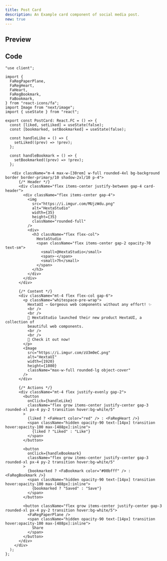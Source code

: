 ```yaml
---
title: Post Card
description: An Example card component of social media post.
new: true
---
```



## Preview

<PreviewContainer>
  <PostCard />
</PreviewContainer>

## Code

```tsx title="PostCard.tsx"
"use client";

import {
  FaRegPaperPlane,
  FaRegHeart,
  FaHeart,
  FaRegBookmark,
  FaBookmark,
} from "react-icons/fa";
import Image from "next/image";
import { useState } from "react";

export const PostCard: React.FC = () => {
  const [liked, setLiked] = useState(false);
  const [bookmarked, setBookmarked] = useState(false);

  const handleLike = () => {
    setLiked((prev) => !prev);
  };

  const handleBookmark = () => {
    setBookmarked((prev) => !prev);
  };

   <div className="m-4 max-w-[30rem] w-full rounded-4xl bg-background border border-primary/10 shadow-2xl/10 p-4">
      {/* Header */}
      <div className="flex items-center justify-between gap-4 card-header">
        <div className="flex items-center gap-4">
          <img
            src="https://i.imgur.com/MUjzWdu.png"
            alt="HextaStudio"
            width={35}
            height={35}
            className="rounded-full"
          />
          <div>
            <h3 className="flex flex-col">
              HextaStudio
              <span className="flex items-center gap-2 opacity-70 text-sm">
                <small>@HextaStudio</small>
                <span>·</span>
                <small>7h</small>
              </span>
            </h3>
          </div>
        </div>
      </div>

      {/* Content */}
      <div className="mt-4 flex flex-col gap-6">
        <p className="whitespace-pre-wrap">
          HextaUI – Gorgeous web components without any effort! ✨
          <br />
          <br />
          🚀 HextaStudio launched their new product HextaUI, a collection of
          beautiful web components.
          <br />
          <br />
          🥳 Check it out now!
        </p>
        <Image
          src="https://i.imgur.com/zU3m0eC.png"
          alt="HextaUI"
          width={1920}
          height={1080}
          className="max-w-full rounded-lg object-cover"
        />
      </div>

      {/* Actions */}
      <div className="mt-4 flex justify-evenly gap-2">
        <button
          onClick={handleLike}
          className="flex grow items-center justify-center gap-3 rounded-xl px-4 py-2 transition hover:bg-white/5"
        >
          {liked ? <FaHeart color="red" /> : <FaRegHeart />}
          <span className="hidden opacity-90 text-[14px] transition hover:opacity-100 max-[488px]:inline">
            {liked ? "Liked" : "Like"}
          </span>
        </button>

        <button
          onClick={handleBookmark}
          className="flex grow items-center justify-center gap-3 rounded-xl px-4 py-2 transition hover:bg-white/5"
        >
          {bookmarked ? <FaBookmark color="#00bfff" /> : <FaRegBookmark />}
          <span className="hidden opacity-90 text-[14px] transition hover:opacity-100 max-[488px]:inline">
            {bookmarked ? "Saved" : "Save"}
          </span>
        </button>

        <button className="flex grow items-center justify-center gap-3 rounded-xl px-4 py-2 transition hover:bg-white/5">
          <FaRegPaperPlane />
          <span className="hidden opacity-90 text-[14px] transition hover:opacity-100 max-[488px]:inline">
            Share
          </span>
        </button>
      </div>
    </div>
  );
};
```
